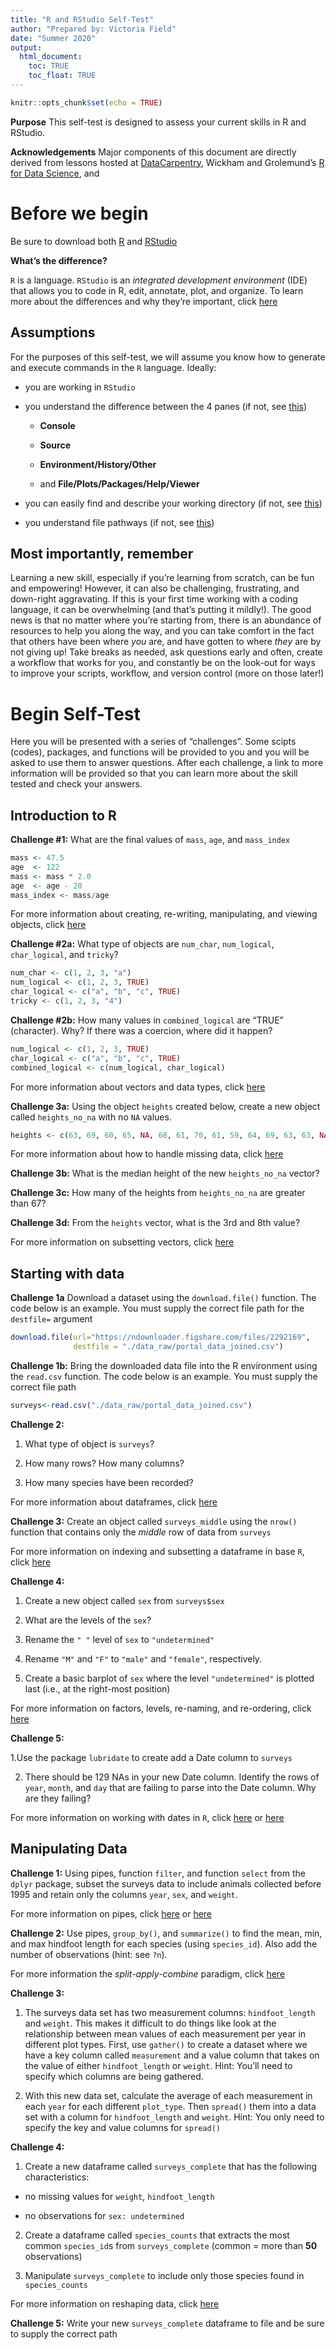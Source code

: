 ```yaml
---
title: "R and RStudio Self-Test"
author: "Prepared by: Victoria Field"
date: "Summer 2020"
output:
  html_document:
    toc: TRUE
    toc_float: TRUE
---
```


```r
knitr::opts_chunk$set(echo = TRUE)
```

**Purpose** This self-test is designed to assess your current skills in R and RStudio. 

**Acknowledgements** Major components of this document are directly derived from lessons hosted at [DataCarpentry](https://datacarpentry.org/), Wickham and Grolemund's [R for Data Science](https://r4ds.had.co.nz/index.html), and 

# Before we begin

Be sure to download both [R](https://www.r-project.org/) and [RStudio](https://rstudio.com/)

**What's the difference?**

`R` is a language. `RStudio` is an *integrated development environment* (IDE) that allows you to code in R, edit, annotate, plot, and organize. To learn more about the differences and why they're important, click [here](https://datacarpentry.org/R-ecology-lesson/00-before-we-start.html#what_is_r_what_is_rstudio)

## Assumptions

For the purposes of this self-test, we will assume you know how to generate and execute commands in the `R` language. Ideally: 

- you are working in `RStudio`

- you understand the difference between the 4 panes (if not, see [this](https://datacarpentry.org/R-ecology-lesson/00-before-we-start.html#knowing_your_way_around_rstudio))
  
  - **Console**
  
  - **Source**
  
  - **Environment/History/Other**
  
  - and **File/Plots/Packages/Help/Viewer**
  
- you can easily find and describe your working directory (if not, see [this](https://r4ds.had.co.nz/workflow-projects.html))

- you understand file pathways (if not, see [this](https://r4ds.had.co.nz/workflow-projects.html))

## Most importantly, remember

Learning a new skill, especially if you're learning from scratch, can be fun and empowering! However, it can also be challenging, frustrating, and down-right aggravating. If this is your first time working with a coding language, it can be overwhelming (and that's putting it mildly!). The good news is that no matter where you're starting from, there is an abundance of resources to help you along the way, and you can take comfort in the fact that others have been where *you* are, and have gotten to where *they* are by not giving up! Take breaks as needed, ask questions early and often, create a workflow that works for you, and constantly be on the look-out for ways to improve your scripts, workflow, and version control (more on those later!)

# Begin Self-Test

Here you will be presented with a series of "challenges". Some scipts (codes), packages, and functions will be provided to you and you will be asked to use them to answer questions. After each challenge, a link to more information will be provided so that you can learn more about the skill tested and check your answers. 

## Introduction to R

**Challenge #1:** What are the final values of `mass`, `age`, and `mass_index`
```r
mass <- 47.5            
age  <- 122             
mass <- mass * 2.0      
age  <- age - 20        
mass_index <- mass/age  
```

For more information about creating, re-writing, manipulating, and viewing objects, click [here](https://datacarpentry.org/R-ecology-lesson/01-intro-to-r.html#creating_objects_in_r) 

**Challenge #2a:** What type of objects are `num_char`, `num_logical`, `char_logical`, and `tricky`?
```r
num_char <- c(1, 2, 3, "a")
num_logical <- c(1, 2, 3, TRUE)
char_logical <- c("a", "b", "c", TRUE)
tricky <- c(1, 2, 3, "4")
```

**Challenge #2b:** How many values in `combined_logical` are "TRUE" (character). Why? If there was a coercion, where did it happen?
```r
num_logical <- c(1, 2, 3, TRUE)
char_logical <- c("a", "b", "c", TRUE)
combined_logical <- c(num_logical, char_logical)
```

For more information about vectors and data types, click [here](https://datacarpentry.org/R-ecology-lesson/01-intro-to-r.html#vectors_and_data_types)

**Challenge 3a:** Using the object `heights` created below, create a new object called `heights_no_na` with no `NA` values.
```r
heights <- c(63, 69, 60, 65, NA, 68, 61, 70, 61, 59, 64, 69, 63, 63, NA, 72, 65, 64, 70, 63, 65)
```
For more information about how to handle missing data, click [here](https://datacarpentry.org/R-ecology-lesson/01-intro-to-r.html#missing_data)

**Challenge 3b:** What is the median height of the new `heights_no_na` vector?

**Challenge 3c:** How many of the heights from `heights_no_na` are greater than 67?

**Challenge 3d:** From the `heights` vector, what is the 3rd and 8th value?

For more information on subsetting vectors, click [here](https://datacarpentry.org/R-ecology-lesson/01-intro-to-r.html#subsetting_vectors)

## Starting with data

**Challenge 1a** Download a dataset using the `download.file()` function. The code below is an example. You must supply the correct file path for the `destfile=` argument
```r
download.file(url="https://ndownloader.figshare.com/files/2292169",
              destfile = "./data_raw/portal_data_joined.csv")
```

**Challenge 1b:** Bring the downloaded data file into the R environment using the `read.csv` function. The code below is an example. You must supply the correct file path
```r
surveys<-read.csv("./data_raw/portal_data_joined.csv")
```

**Challenge 2:** 

1. What type of object is `surveys`?

2. How many rows? How many columns?

3. How many species have been recorded? 

For more information about dataframes, click [here](https://datacarpentry.org/R-ecology-lesson/02-starting-with-data.html#what_are_data_frames)

**Challenge 3:** Create an object called `surveys_middle` using the `nrow()` function that contains only the *middle* row of data from `surveys`

For more information on indexing and subsetting a dataframe in base `R`, click [here](https://datacarpentry.org/R-ecology-lesson/02-starting-with-data.html#indexing_and_subsetting_data_frames)

**Challenge 4:** 

1. Create a new object called `sex` from `surveys$sex`

2. What are the levels of the `sex`? 

3. Rename the `" "` level of `sex` to `"undetermined"`

4. Rename `"M"` and `"F"` to `"male"` and `"female"`, respectively. 

5. Create a basic barplot of `sex` where the level `"undetermined"` is plotted last (i.e., at the right-most position)

For more information on factors, levels, re-naming, and re-ordering, click [here](https://datacarpentry.org/R-ecology-lesson/02-starting-with-data.html#factors)

**Challenge 5:** 

1.Use the package `lubridate` to create add a Date column to `surveys`

2. There should be 129 NAs in your new Date column. Identify the rows of `year`, `month`, and `day` that are failing to parse into the Date column. Why are they failing?

For more information on working with dates in `R`, click [here](https://datacarpentry.org/R-ecology-lesson/02-starting-with-data.html#formatting_dates) or [here](https://r4ds.had.co.nz/dates-and-times.html)

## Manipulating Data 

**Challenge 1:** Using pipes, function `filter`, and function `select` from the `dplyr` package, subset the surveys data to include animals collected before 1995 and retain only the columns `year`, `sex`, and `weight`.

For more information on pipes, click [here](https://datacarpentry.org/R-ecology-lesson/03-dplyr.html#pipes) or [here](https://www.datacamp.com/community/tutorials/pipe-r-tutorial)

**Challenge 2:** Use pipes, `group_by()`, and `summarize()` to find the mean, min, and max hindfoot length for each species (using `species_id`). Also add the number of observations (hint: see `?n`).

For more information the *split-apply-combine* paradigm, click [here](https://datacarpentry.org/R-ecology-lesson/03-dplyr.html#split-apply-combine_data_analysis_and_the_summarize()_function)

**Challenge 3:** 

1. The surveys data set has two measurement columns: `hindfoot_length` and `weight`. This makes it difficult to do things like look at the relationship between mean values of each measurement per year in different plot types. First, use `gather()` to create a dataset where we have a key column called `measurement` and a value column that takes on the value of either `hindfoot_length` or `weight`. Hint: You’ll need to specify which columns are being gathered.

2. With this new data set, calculate the average of each measurement in each `year` for each different `plot_type`. Then `spread()` them into a data set with a column for `hindfoot_length` and `weight`. Hint: You only need to specify the key and value columns for `spread()`

**Challenge 4:**

1. Create a new dataframe called `surveys_complete` that has the following characteristics: 

- no missing values for `weight`, `hindfoot_length`

- no observations for `sex: undetermined`

2. Create a dataframe called `species_counts` that extracts the most common `species_id`s from `surveys_complete` (common = more than **50** observations)

3. Manipulate `surveys_complete` to include only those species found in `species_counts`

For more information on reshaping data, click [here](https://datacarpentry.org/R-ecology-lesson/03-dplyr.html#reshaping_with_gather_and_spread)

**Challenge 5:** Write your new `surveys_complete` dataframe to file and be sure to supply the correct path